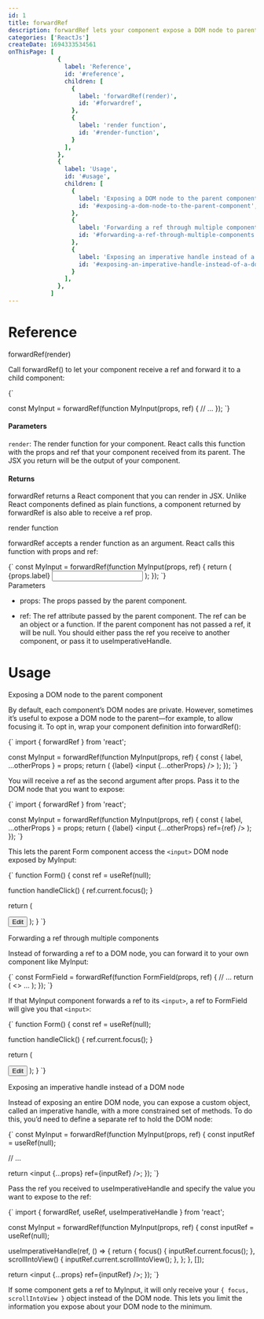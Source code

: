 ```yaml
---
id: 1
title: forwardRef
description: forwardRef lets your component expose a DOM node to parent component with a ref.
categories: ['ReactJs']
createDate: 1694333534561
onThisPage: [
              {
                label: 'Reference',
                id: '#reference',
                children: [
                  {
                    label: 'forwardRef(render)',
                    id: '#forwardref',
                  },
                  {
                    label: 'render function',
                    id: '#render-function',
                  }
                ],
              },
              {
                label: 'Usage',
                id: '#usage',
                children: [
                  {
                    label: 'Exposing a DOM node to the parent component',
                    id: '#exposing-a-dom-node-to-the-parent-component',
                  },
                  {
                    label: 'Forwarding a ref through multiple components',
                    id: '#forwarding-a-ref-through-multiple-components',
                  },
                  {
                    label: 'Exposing an imperative handle instead of a DOM node',
                    id: '#exposing-an-imperative-handle-instead-of-a-dom-node',
                  }
                ],
              },
            ]
---
```


<h1 id="reference">Reference</h1>

<div className="size-18 weight-medium" id="forwardref">forwardRef(render)</div>

Call forwardRef() to let your component receive a ref and forward it to a child component:

<MarkdownCode>
{`

const MyInput = forwardRef(function MyInput(props, ref) {
  // ...
});
`}
</MarkdownCode>

<h4>Parameters</h4>

```render```: The render function for your component. React calls this function with the props and ref that your component received from its parent. The JSX you return will be the output of your component.

<h4>Returns</h4>

forwardRef returns a React component that you can render in JSX. Unlike React components defined as plain functions, a component returned by forwardRef is also able to receive a ref prop.

<Divider/>

<div className="size-18 weight-medium" id="render-function">render function</div>

forwardRef accepts a render function as an argument. React calls this function with props and ref:

<MarkdownCode>
{`
const MyInput = forwardRef(function MyInput(props, ref) {
  return (
    <label>
      {props.label}
      <input ref={ref} />
    </label>
  );
});
`}
</MarkdownCode>

<div className="size-18 weight-medium">Parameters</div>

- props: The props passed by the parent component.

- ref:  The ref attribute passed by the parent component. The ref can be an object or a function. If the parent component has not passed a ref, it will be null. You should either pass the ref you receive to another component, or pass it to useImperativeHandle.

<Divider/>

<h1 id="usage">Usage</h1>

<div className="size-18 weight-medium mt-32" id="exposing-a-dom-node-to-the-parent-component">Exposing a DOM node to the parent component</div>

By default, each component’s DOM nodes are private. However, sometimes it’s useful to expose a DOM node to the parent—for example, to allow focusing it. To opt in, wrap your component definition into forwardRef():

<MarkdownCode>
{`
import { forwardRef } from 'react';

const MyInput = forwardRef(function MyInput(props, ref) {
  const { label, ...otherProps } = props;
  return (
    <label>
      {label}
      <input {...otherProps} />
    </label>
  );
});
`}
</MarkdownCode>

You will receive a ref as the second argument after props. Pass it to the DOM node that you want to expose:

<MarkdownCode>
{`
import { forwardRef } from 'react';

const MyInput = forwardRef(function MyInput(props, ref) {
  const { label, ...otherProps } = props;
  return (
    <label>
      {label}
      <input {...otherProps} ref={ref} />
    </label>
  );
});
`}
</MarkdownCode>

This lets the parent Form component access the ```<input>``` DOM node exposed by MyInput:

<MarkdownCode>
{`
function Form() {
  const ref = useRef(null);

  function handleClick() {
    ref.current.focus();
  }

  return (
    <form>
      <MyInput label="Enter your name:" ref={ref} />
      <button type="button" onClick={handleClick}>
        Edit
      </button>
    </form>
  );
}
`}
</MarkdownCode>

<Divider/>

<div className="size-18 weight-medium" id="forwarding-a-ref-through-multiple-components">Forwarding a ref through multiple components</div>

Instead of forwarding a ref to a DOM node, you can forward it to your own component like MyInput:

<MarkdownCode>
{`
const FormField = forwardRef(function FormField(props, ref) {
  // ...
  return (
    <>
      <MyInput ref={ref} />
      ...
    </>
  );
});
`}
</MarkdownCode>

If that MyInput component forwards a ref to its ```<input>```, a ref to FormField will give you that ```<input>```:

<MarkdownCode>
{`
function Form() {
  const ref = useRef(null);

  function handleClick() {
    ref.current.focus();
  }

  return (
    <form>
      <FormField label="Enter your name:" ref={ref} isRequired={true} />
      <button type="button" onClick={handleClick}>
        Edit
      </button>
    </form>
  );
}
`}
</MarkdownCode>

<Divider/>

<div className="size-18 weight-medium" id="exposing-an-imperative-handle-instead-of-a-dom-node">Exposing an imperative handle instead of a DOM node</div>

Instead of exposing an entire DOM node, you can expose a custom object, called an imperative handle, with a more constrained set of methods. To do this, you’d need to define a separate ref to hold the DOM node:

<MarkdownCode>
{`
const MyInput = forwardRef(function MyInput(props, ref) {
  const inputRef = useRef(null);

  // ...

  return <input {...props} ref={inputRef} />;
});
`}
</MarkdownCode>

Pass the ref you received to useImperativeHandle and specify the value you want to expose to the ref:

<MarkdownCode>
{`
import { forwardRef, useRef, useImperativeHandle } from 'react';

const MyInput = forwardRef(function MyInput(props, ref) {
  const inputRef = useRef(null);

  useImperativeHandle(ref, () => {
    return {
      focus() {
        inputRef.current.focus();
      },
      scrollIntoView() {
        inputRef.current.scrollIntoView();
      },
    };
  }, []);

  return <input {...props} ref={inputRef} />;
});
`}
</MarkdownCode>

If some component gets a ref to MyInput, it will only receive your ```{ focus, scrollIntoView }``` object instead of the DOM node. This lets you limit the information you expose about your DOM node to the minimum.